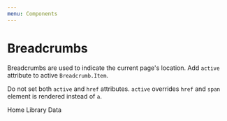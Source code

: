 ```yaml
---
menu: Components
---
```



# Breadcrumbs

Breadcrumbs are used to indicate the current page's location. Add `active` attribute to active `Breadcrumb.Item`.

Do not set both `active` and `href` attributes. `active` overrides `href` and `span` element is rendered instead of `a`.

<Playground>
  <Breadcrumb>
    <Breadcrumb.Item href="#">Home</Breadcrumb.Item>
    <Breadcrumb.Item href="http://getbootstrap.com/components/#breadcrumbs">
      Library
    </Breadcrumb.Item>
    <Breadcrumb.Item active>Data</Breadcrumb.Item>
  </Breadcrumb>
</Playground>
